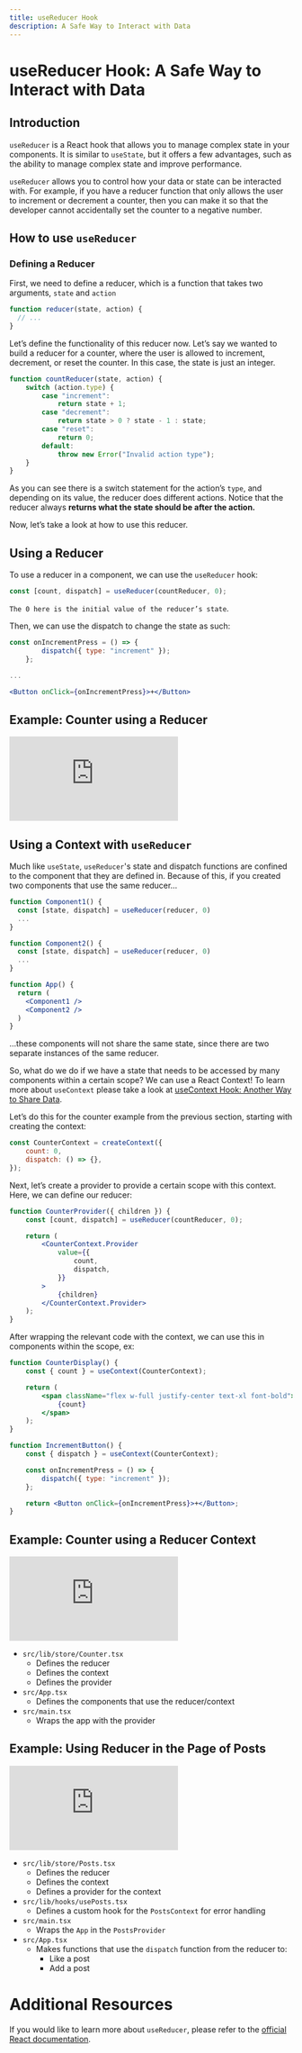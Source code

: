```yaml
---
title: useReducer Hook
description: A Safe Way to Interact with Data
---
```



# useReducer Hook: A Safe Way to Interact with Data

## Introduction

`useReducer` is a React hook that allows you to manage complex state in your components. It is similar to `useState`, but it offers a few advantages, such as the ability to manage complex state and improve performance.

`useReducer` allows you to control how your data or state can be interacted with. For example, if you have a reducer function that only allows the user to increment or decrement a counter, then you can make it so that the developer cannot accidentally set the counter to a negative number.

## How to use `useReducer`

### Defining a Reducer

First, we need to define a reducer, which is a function that takes two arguments, `state` and `action`


``` jsx
function reducer(state, action) {
  // ...
}
```

Let’s define the functionality of this reducer now. Let’s say we wanted to build a reducer for a counter, where the user is allowed to increment, decrement, or reset the counter. In this case, the state is just an integer.

```jsx
function countReducer(state, action) {
    switch (action.type) {
        case "increment":
            return state + 1;
        case "decrement":
            return state > 0 ? state - 1 : state;
        case "reset":
            return 0;
        default:
            throw new Error("Invalid action type");
    }
}
```

As you can see there is a switch statement for the action’s `type`, and depending on its value, the reducer does different actions. Notice that the reducer always ****************************************************************************************************returns what the state should be after the action.****************************************************************************************************

Now, let’s take a look at how to use this reducer.

## Using a Reducer

To use a reducer in a component, we can use the `useReducer` hook:

``` jsx
const [count, dispatch] = useReducer(countReducer, 0);
```
`The 0 here is the initial value of the reducer’s state`.

Then, we can use the dispatch to change the state as such:

```jsx
const onIncrementPress = () => {
        dispatch({ type: "increment" });
    };

...

<Button onClick={onIncrementPress}>+</Button>
```

## Example: Counter using a Reducer

<Embed src="https://keith-loww.github.io/sandpack-test/#/usereducer/counter" />

## Using a Context with `useReducer`

Much like `useState`, `useReducer`'s state and dispatch functions are confined to the component that they are defined in. Because of this, if you created two components that use the same reducer…

```jsx
function Component1() {
  const [state, dispatch] = useReducer(reducer, 0)
  ...
}

function Component2() {
  const [state, dispatch] = useReducer(reducer, 0)
  ...
}

function App() {
  return (
    <Component1 />
    <Component2 />
  )
}
```

…these components will not share the same state, since there are two separate instances of the same reducer.

So, what do we do if we have a state that needs to be accessed by many components within a certain scope? We can use a React Context! To learn more about `useContext` please take a look at [useContext Hook: Another Way to Share Data](https://www.notion.so/useContext-Hook-Another-Way-to-Share-Data-d67de2df40fb4669ab547e1a52f6f7a3?pvs=21).

Let’s do this for the counter example from the previous section, starting with creating the context:

```jsx
const CounterContext = createContext({
    count: 0,
    dispatch: () => {},
});
```

Next, let’s create a provider to provide a certain scope with this context. Here, we can define our reducer:

```jsx
function CounterProvider({ children }) {
    const [count, dispatch] = useReducer(countReducer, 0);

    return (
        <CounterContext.Provider
            value={{
                count,
                dispatch,
            }}
        >
            {children}
        </CounterContext.Provider>
    );
}
```
After wrapping the relevant code with the context, we can use this in components within the scope, ex:

```jsx
function CounterDisplay() {
    const { count } = useContext(CounterContext);

    return (
        <span className="flex w-full justify-center text-xl font-bold">
            {count}
        </span>
    );
}

function IncrementButton() {
    const { dispatch } = useContext(CounterContext);

    const onIncrementPress = () => {
        dispatch({ type: "increment" });
    };

    return <Button onClick={onIncrementPress}>+</Button>;
}
```

## Example: Counter using a Reducer Context

<Embed src="https://keith-loww.github.io/sandpack-test/#/usereducer/context" />


- `src/lib/store/Counter.tsx`
    - Defines the reducer
    - Defines the context
    - Defines the provider
- `src/App.tsx`
    - Defines the components that use the reducer/context
- `src/main.tsx`
    - Wraps the app with the provider

## Example: Using Reducer in the Page of Posts

<Embed src="https://keith-loww.github.io/sandpack-test/#/usereducer/posts" />

- `src/lib/store/Posts.tsx`
    - Defines the reducer
    - Defines the context
    - Defines a provider for the context
- `src/lib/hooks/usePosts.tsx`
    - Defines a custom hook for the `PostsContext` for error handling
- `src/main.tsx`
    - Wraps the `App` in the `PostsProvider`
- `src/App.tsx`
    - Makes functions that use the `dispatch` function from the reducer to:
        - Like a post
        - Add a post

# Additional Resources

If you would like to learn more about `useReducer`, please refer to the [official React documentation](https://react.dev/reference/react/useReducer).